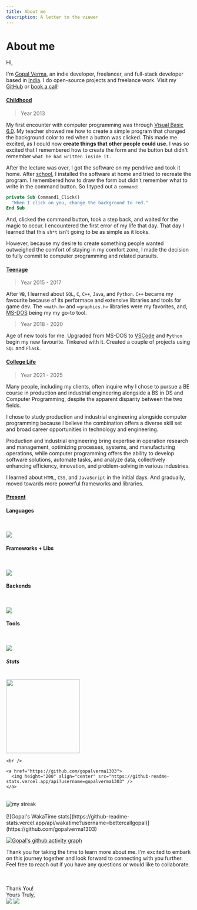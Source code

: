 ```yaml
---
title: About me
description: A letter to the viewer
---
```



# About me

Hi,

I'm [Gopal Verma](https://x.com/bettercallgopal), an indie developer, freelancer, and full-stack developer based in [India](https://en.wikipedia.org/wiki/India).
I do open-source projects and freelance work. Visit my [GitHub](https://github.com/gopalverma1303) or [book a call](/#)!

#### <u>Childhood</u>

> Year 2013

My first encounter with computer programming was through [Visual Basic 6.0](https://winworldpc.com/product/microsoft-visual-bas/60). My teacher showed me how to create a simple program that changed the background color to <span className="text-red-500">red</span> when a button was clicked. This made me excited, as I could now **create things that other people could use.** I was so excited that I remembered how to create the form and the button but didn't remember `what he had written inside it.`

After the lecture was over, I got the software on my pendrive and took it home. After [school](https://dpshardwar.com/), I installed the software at home and tried to recreate the program. I remembered how to draw the form but didn't remember what to write in the command button. So I typed out a `command`: 

```vb
private Sub Command1_Click()
  "When I click on you, change the background to red."
End Sub
```

And, clicked the command button, took a step back, and waited for the magic to occur. I encountered the first error of my life that day. That day I learned that this `sh*t` isn't going to be as simple as it looks.

However, because my desire to create something people wanted outweighed the comfort of staying in my comfort zone, I made the decision to fully commit to computer programming and related pursuits.

#### <u>Teenage</u>

> Year 2015 - 2017

After `VB`, I learned about `SQL`, `C`, `C++`, `Java`, and `Python`. `C++` became my favourite because of its performace and extensive libraries and tools for game dev. 
The `<math.h>` and `<graphics.h>` libraries were my favorites, and,  [MS-DOS](https://en.wikipedia.org/wiki/MS-DOS) being my my go-to tool.

> Year 2018 - 2020

Age of new tools for me. Upgraded from MS-DOS to [VSCode](https://code.visualstudio.com/) and `Python` begin my new favourite. 
Tinkered with it. Created a couple of projects using `SQL` and `Flask`.

#### <u>College Life</u>

> Year 2021 - 2025

Many people, including my clients, often inquire why I chose to pursue a BE course in production and industrial engineering alongside a BS in DS and Computer Programming, despite the apparent disparity between the two fields.

I chose to study production and industrial engineering alongside computer programming because I believe the combination offers a diverse skill set and broad career opportunities in technology and engineering.

Production and industrial engineering bring expertise in operation research and management, optimizing processes, systems, and manufacturing operations, while computer programming offers the ability to develop software solutions, automate tasks, and analyze data, collectively enhancing efficiency, innovation, and problem-solving in various industries.

I learned about `HTML`, `CSS`, and `JavaScript` in the initial days. And gradually, moved towards more powerful frameworks and libraries.

#### <u>Present</u>

#### Languages

<br />

<p>
  <a href="https://skillicons.dev">
    <img src="https://skillicons.dev/icons?i=c,cpp,java,html,css,javascript,typescript,bash,lua,python,rust,solidity" />
  </a>
</p>

#### Frameworks + Libs

<br />

<p>
  <a href="https://skillicons.dev">
    <img src="https://skillicons.dev/icons?i=react,nextjs,vuejs,nuxtjs,astro,vite,tailwind,bootstrap,express,nodejs" />
  </a>
</p>

#### Backends

<br />

<p>
  <a href="https://skillicons.dev">
    <img src="https://skillicons.dev/icons?i=mongodb,firebase,supabase,aws,azure,docker,kubernetes,postgres" />
  </a>
</p>


#### Tools

<br />

<p>
  <a href="https://skillicons.dev">
    <img src="https://skillicons.dev/icons?i=vim,neovim,vscode,visualstudio,git,github" />
  </a>
</p>

##### Stats

<br />

<div className="flex justify-evenly flex-col" >
    <a href="https://github.com/gopalverma1303">
        <img height="200" align="center" src="https://github-readme-stats.vercel.app/api/top-langs?username=gopalverma1303&layout=compact&langs_count=8&card_width=320" />
    </a>
    
    <br />

    <a href="https://github.com/gopalverma1303">
      <img height="200" align="center" src="https://github-readme-stats.vercel.app/api?username=gopalverma1303" />
    </a>
  <br />
    <a>
    <img alt="my streak" src="https://streak-stats.demolab.com/?user=GopalVerma1303"/>
    </a>
</div>

<br />

<div className="flex justify-start">
[![Gopal's WakaTime stats](https://github-readme-stats.vercel.app/api/wakatime?username=bettercallgopal)](https://github.com/gopalverma1303)
</div>

[![Gopal's github activity graph](https://github-readme-activity-graph.vercel.app/graph?username=gopalverma1303&bg_color=ffffff&color=000000&line=0091ff&point=2f3c9d&area=true&hide_border=true&area_color=0091ff&radius=6)](https://github.com/ashutosh00710/github-readme-activity-graph)


Thank you for taking the time to learn more about me. I'm excited to embark on this journey together and look forward to connecting with you further. Feel free to reach out if you have any questions or would like to collaborate.

<br />
<br />

<div className="flex justify-end mr-[30px]">
Thank You! <br />
Yours Truly, <br />
</div>

<div className="flex items-end justify-end">
  <Image 
  src={SignLight}
  className="w-[200px] dark:block hidden"
  />
  <Image 
  src={SignDark}
  className="w-[200px] dark:hidden"
  />
</div>
